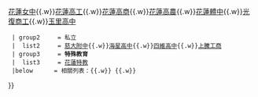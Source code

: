 {{Navbox
  | name       = 花蓮縣高級中等學校
  | title      = [[花蓮縣|{{fontcolor|white|花蓮縣}}]]高級中等學校列表
  | titlestyle = background: #174592; color: #FFFFFF;
  | groupstyle = background: #0645AD; color: #FFFFFF;
  | belowstyle = background: #1A7FFF; color: #FFFFFF;
  | style      = width: 100%
  | group1     = 公立
  |  list1     = [[國立花蓮高級中學|花蓮高中]]{{.w}}[[國立花蓮女子高級中學|花蓮女中]]{{.w}}[[國立花蓮高級工業職業學校|花蓮高工]]{{.w}}[[國立花蓮高級商業職業學校|花蓮高商]]{{.w}}[[國立花蓮高級農業職業學校|花蓮高農]]{{.w}}[[花蓮縣立體育實驗高級中學|花蓮體中]]{{.w}}[[國立光復高級商工職業學校|光復商工]]{{.w}}[[國立玉里高級中學|玉里高中]]
  | group2     = 私立
  |  list2     = [[私立慈濟大學附屬高級中學|慈大附中]]{{.w}}[[花蓮縣私立海星高級中學|海星高中]]{{.w}}[[花蓮縣私立四維高級中學|四維高中]]{{.w}}[[花蓮縣上騰高級工商職業學校|上騰工商]]
  | group3     = '''特殊教育'''
  |  list3     = [[國立花蓮特殊教育學校|花蓮特教]]
  |below      = 相關列表：[[中華民國普通型高級中等學校列表|{{fontcolor|white|中華民國普通型高中列表}}]]{{.w}} [[中華民國技術型高級中等學校列表|{{fontcolor|white|中華民國技術型高中列表}}]]{{.w}} [[中華民國國立高級中等學校列表|{{fontcolor|white|中華民國國立高級中等學校列表}}]]
}}<noinclude>{{Documentation}}